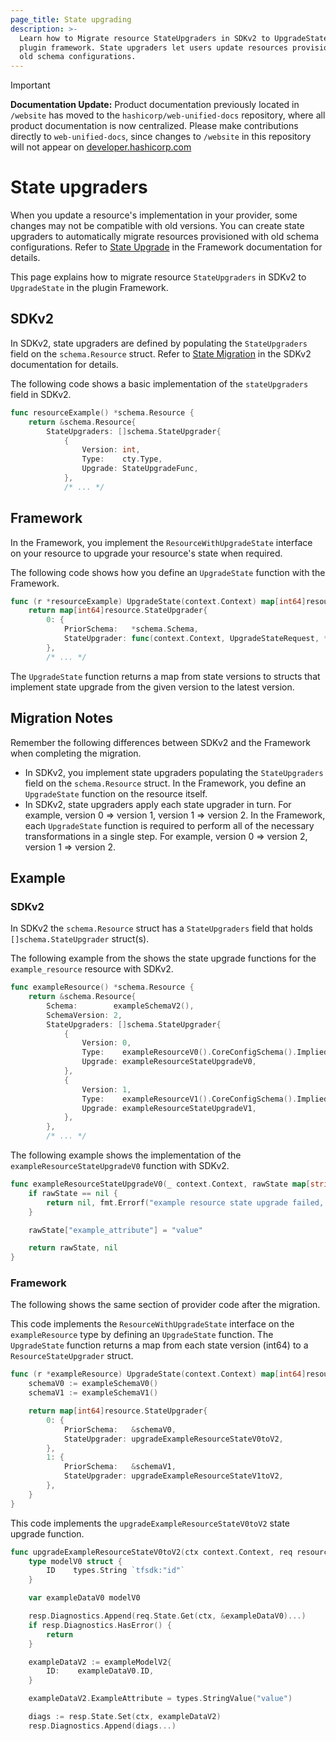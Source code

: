 ```yaml
---
page_title: State upgrading
description: >-
  Learn how to Migrate resource StateUpgraders in SDKv2 to UpgradeState in the
  plugin framework. State upgraders let users update resources provisioned with
  old schema configurations.
---
```


> [!IMPORTANT]  
> **Documentation Update:** Product documentation previously located in `/website` has moved to the `hashicorp/web-unified-docs` repository, where all product documentation is now centralized. Please make contributions directly to `web-unified-docs`, since changes to `/website` in this repository will not appear on [developer.hashicorp.com](https://developer.hashicorp.com)

# State upgraders

When you update a resource's implementation in your provider, some changes may not be compatible with old versions. You
can create state upgraders to automatically migrate resources provisioned with old schema configurations. Refer to
[State Upgrade](/terraform/plugin/framework/resources/state-upgrade) in the Framework documentation for details.

This page explains how to migrate resource `StateUpgraders` in SDKv2 to `UpgradeState` in the plugin Framework.

## SDKv2

In SDKv2, state upgraders are defined by populating the `StateUpgraders` field on the `schema.Resource` struct. Refer
to [State Migration](/terraform/plugin/sdkv2/resources/state-migration) in the SDKv2 documentation for details.

The following code shows a basic implementation of the `stateUpgraders` field in SDKv2.

```go
func resourceExample() *schema.Resource {
    return &schema.Resource{
        StateUpgraders: []schema.StateUpgrader{
            {
                Version: int,
                Type:    cty.Type,
                Upgrade: StateUpgradeFunc,
            },
            /* ... */
```

## Framework

In the Framework, you implement the `ResourceWithUpgradeState` interface on your resource to upgrade your
resource's state when required.

The following code shows how you define an `UpgradeState` function with the Framework.

```go
func (r *resourceExample) UpgradeState(context.Context) map[int64]resource.StateUpgrader {
    return map[int64]resource.StateUpgrader{
        0: {
            PriorSchema:   *schema.Schema,
            StateUpgrader: func(context.Context, UpgradeStateRequest, *UpgradeStateResponse),
        },
        /* ... */
```

The `UpgradeState` function returns a map from state versions to structs that implement state upgrade from the given
version to the latest version.

## Migration Notes

Remember the following differences between SDKv2 and the Framework when completing the migration.

- In SDKv2, you implement state upgraders populating the `StateUpgraders` field on the `schema.Resource` struct. In the
Framework, you define an `UpgradeState` function on the resource itself.
- In SDKv2, state upgraders apply each state upgrader in turn. For example, version 0 => version 1, version 1 =>
version 2. In the Framework, each `UpgradeState` function is required to perform all of the necessary transformations in
a single step. For example, version 0 => version 2, version 1 => version 2.

## Example

### SDKv2

In SDKv2 the `schema.Resource` struct has a `StateUpgraders` field that holds `[]schema.StateUpgrader` struct(s).

The following example from the shows the state upgrade functions for the `example_resource`
resource with SDKv2.

```go
func exampleResource() *schema.Resource {
    return &schema.Resource{
        Schema:        exampleSchemaV2(),
        SchemaVersion: 2,
        StateUpgraders: []schema.StateUpgrader{
            {
                Version: 0,
                Type:    exampleResourceV0().CoreConfigSchema().ImpliedType(),
                Upgrade: exampleResourceStateUpgradeV0,
            },
            {
                Version: 1,
                Type:    exampleResourceV1().CoreConfigSchema().ImpliedType(),
                Upgrade: exampleResourceStateUpgradeV1,
            },
        },
        /* ... */
```

The following example shows the implementation of the `exampleResourceStateUpgradeV0` function with SDKv2.

```go
func exampleResourceStateUpgradeV0(_ context.Context, rawState map[string]interface{}, _ interface{}) (map[string]interface{}, error) {
    if rawState == nil {
        return nil, fmt.Errorf("example resource state upgrade failed, state is nil")
    }

    rawState["example_attribute"] = "value"

    return rawState, nil
}
```

### Framework

The following shows the same section of provider code after the migration.

This code implements the `ResourceWithUpgradeState` interface on the `exampleResource` type by defining an
`UpgradeState` function. The `UpgradeState` function returns a map from each state version (int64) to a
`ResourceStateUpgrader` struct.

```go
func (r *exampleResource) UpgradeState(context.Context) map[int64]resource.StateUpgrader {
    schemaV0 := exampleSchemaV0()
    schemaV1 := exampleSchemaV1()

    return map[int64]resource.StateUpgrader{
        0: {
            PriorSchema:   &schemaV0,
            StateUpgrader: upgradeExampleResourceStateV0toV2,
        },
        1: {
            PriorSchema:   &schemaV1,
            StateUpgrader: upgradeExampleResourceStateV1toV2,
        },
    }
}
```

This code implements the `upgradeExampleResourceStateV0toV2` state upgrade function.

```go
func upgradeExampleResourceStateV0toV2(ctx context.Context, req resource.UpgradeStateRequest, resp *resource.UpgradeStateResponse) {
	type modelV0 struct {
		ID    types.String `tfsdk:"id"`
	}

	var exampleDataV0 modelV0

	resp.Diagnostics.Append(req.State.Get(ctx, &exampleDataV0)...)
	if resp.Diagnostics.HasError() {
		return
	}

	exampleDataV2 := exampleModelV2{
		ID:    exampleDataV0.ID,
	}

	exampleDataV2.ExampleAttribute = types.StringValue("value")

	diags := resp.State.Set(ctx, exampleDataV2)
	resp.Diagnostics.Append(diags...)
```
